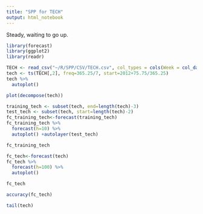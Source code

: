```yaml
---
title: "SPP for TECH"
output: html_notebook
---
```

Steady, waiting to go up.

```r
library(forecast)
library(ggplot2)
library(readr)
```

```r
TECH <- read_csv("~/R/SPP/CSV/TECH.csv", col_types = cols(Week = col_date(format = "%Y-%m-%d")))
tech <- ts(TECH[,2], freq=365.25/7, start=2012+75.75/365.25)
tech %>%
  autoplot()
```

```r
plot(decompose(tech))
```

```r
training_tech <- subset(tech, end=length(tech)-3)
test_tech <- subset(tech, start=length(tech)-2)
fc_training_tech<-forecast(training_tech)
fc_training_tech %>%
  forecast(h=10) %>%
  autoplot() +autolayer(test_tech)
```

```r
fc_training_tech
```

```r
fc_tech<-forecast(tech)
fc_tech %>%
  forecast(h=100) %>%
  autoplot()
```

```r
fc_tech
```

```r
accuracy(fc_tech)
```

```r
tail(tech)
```

